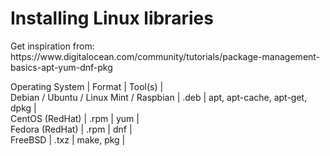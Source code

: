 # Installing Linux libraries

Get inspiration from: https://www.digitalocean.com/community/tutorials/package-management-basics-apt-yum-dnf-pkg


| Operating System | Format | Tool(s) |
| Debian / Ubuntu / Linux Mint / Raspbian | .deb | apt, apt-cache, apt-get, dpkg |
| CentOS (RedHat) | .rpm | yum |
| Fedora (RedHat) | .rpm | dnf |
| FreeBSD | .txz | make, pkg |
